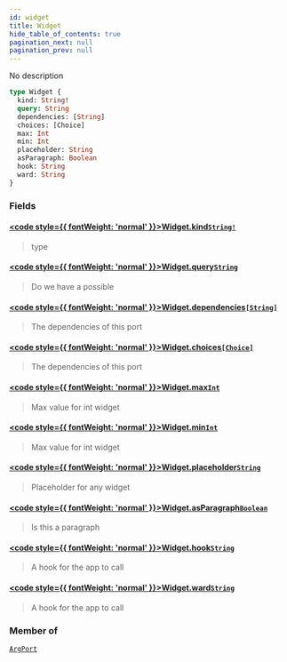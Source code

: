 ```yaml
---
id: widget
title: Widget
hide_table_of_contents: true
pagination_next: null
pagination_prev: null
---
```








No description

```graphql
type Widget {
  kind: String!
  query: String
  dependencies: [String]
  choices: [Choice]
  max: Int
  min: Int
  placeholder: String
  asParagraph: Boolean
  hook: String
  ward: String
}
```


### Fields

#### [<code style={{ fontWeight: 'normal' }}>Widget.<b>kind</b></code>](#)<Bullet />[`String!`](/docs/schemas/fluss/scalars/string) <Badge class="secondary" text="non-null"/> <Badge class="secondary" text="scalar"/>
> type
> 

#### [<code style={{ fontWeight: 'normal' }}>Widget.<b>query</b></code>](#)<Bullet />[`String`](/docs/schemas/fluss/scalars/string) <Badge class="secondary" text="scalar"/>
> Do we have a possible
> 

#### [<code style={{ fontWeight: 'normal' }}>Widget.<b>dependencies</b></code>](#)<Bullet />[`[String]`](/docs/schemas/fluss/scalars/string) <Badge class="secondary" text="list"/> <Badge class="secondary" text="scalar"/>
> The dependencies of this port
> 

#### [<code style={{ fontWeight: 'normal' }}>Widget.<b>choices</b></code>](#)<Bullet />[`[Choice]`](/docs/schemas/fluss/objects/choice) <Badge class="secondary" text="list"/> <Badge class="secondary" text="object"/>
> The dependencies of this port
> 

#### [<code style={{ fontWeight: 'normal' }}>Widget.<b>max</b></code>](#)<Bullet />[`Int`](/docs/schemas/fluss/scalars/int) <Badge class="secondary" text="scalar"/>
> Max value for int widget
> 

#### [<code style={{ fontWeight: 'normal' }}>Widget.<b>min</b></code>](#)<Bullet />[`Int`](/docs/schemas/fluss/scalars/int) <Badge class="secondary" text="scalar"/>
> Max value for int widget
> 

#### [<code style={{ fontWeight: 'normal' }}>Widget.<b>placeholder</b></code>](#)<Bullet />[`String`](/docs/schemas/fluss/scalars/string) <Badge class="secondary" text="scalar"/>
> Placeholder for any widget
> 

#### [<code style={{ fontWeight: 'normal' }}>Widget.<b>asParagraph</b></code>](#)<Bullet />[`Boolean`](/docs/schemas/fluss/scalars/boolean) <Badge class="secondary" text="scalar"/>
> Is this a paragraph
> 

#### [<code style={{ fontWeight: 'normal' }}>Widget.<b>hook</b></code>](#)<Bullet />[`String`](/docs/schemas/fluss/scalars/string) <Badge class="secondary" text="scalar"/>
> A hook for the app to call
> 

#### [<code style={{ fontWeight: 'normal' }}>Widget.<b>ward</b></code>](#)<Bullet />[`String`](/docs/schemas/fluss/scalars/string) <Badge class="secondary" text="scalar"/>
> A hook for the app to call
> 



### Member of

[`ArgPort`](/docs/schemas/fluss/objects/arg-port)  <Badge class="secondary" text="object"/>



